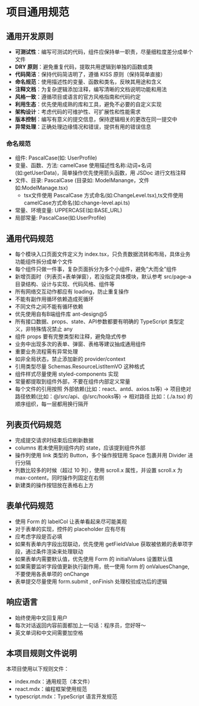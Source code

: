 # 项目通用规范

## 通用开发原则
- **可测试性**：编写可测试的代码，组件应保持单一职责，尽量细粒度差分成单个文件
- **DRY 原则**：避免重复代码，提取共用逻辑到单独的函数或类
- **代码简洁**：保持代码简洁明了，遵循 KISS 原则（保持简单直接）
- **命名规范**：使用描述性的变量、函数和类名，反映其用途和含义
- **注释文档**：为复杂逻辑添加注释，编写清晰的文档说明功能和用法
- **风格一致**：遵循项目或语言的官方风格指南和代码约定
- **利用生态**：优先使用成熟的库和工具，避免不必要的自定义实现
- **架构设计**：考虑代码的可维护性、可扩展性和性能需求
- **版本控制**：编写有意义的提交信息，保持逻辑相关的更改在同一提交中
- **异常处理**：正确处理边缘情况和错误，提供有用的错误信息

### 命名规范
- 组件: PascalCase(如: UserProfile)
- 变量、函数、方法: camelCase 使用描述性名称:动词+名词(如:getUserData)，简单操作优先使用箭头函数，用 JSDoc 进行文档注释
- 文件、目录: PascalCase (目录如: ModelManange，文件如:ModelManage.tsx)
  - tsx文件使用 PascalCase 方式命名(如:ChangeLevel.tsx),ts文件使用camelCase方式命名(如:change-level.api.ts)
- 常量、环境变量: UPPERCASE(如:BASE_URL)
- 局部常量: PascalCase(如:UserProfile)

## 通用代码规范
- 每个模块入口页面文件定义为 index.tsx，只负责数据流转和布局，具体业务功能组件拆分成单个文件
- 每个组件只做一件事，复杂页面拆分为多个小组件，避免“大而全”组件
- 新增页面时（列表页+表单弹窗），若没指定具体模块，默认参考 src/page-a 目录结构、设计与实现、代码风格、组件等
- 所有网络交互动作都应有 loading，防止重复操作
- 不能有副作用循环依赖造成死循环
- 不同文件之间不能有循环依赖
- 优先使用自有B端组件库 ant-design@5
- 所有接口数据、props、state、API参数都要有明确的 TypeScript 类型定义，非特殊情况禁止 any
- 组件 props 要有完整类型和注释，避免隐式传参
- 业务中出现多次的表单、弹窗、表格等建议抽成通用组件
- 重要业务流程需有异常处理
- 如非全局状态，禁止添加新的 provider/context
- 引用类型尽量 Schemas.ResourceListItemVO 这种格式
- 组件样式尽量使用 styled-components 实现
- 常量都提取到组件外部，不要在组件内部定义常量
- 每个文件的引用按照 外部依赖(比如：react、antd、axios.ts等) -> 项目绝对路径依赖(比如：@/src/api、@/src/hooks等) -> 相对路径 比如：(./a.tsx) 的顺序组织，每一层都用换行隔开

## 列表页代码规范
- 完成提交请求时结束后应刷新数据
- columns 若未使用到组件内的 state，应该提到组件外部
- 操作列使用 link 类型的 Button，多个操作按钮用 Space 包裹并用 Divider 进行分隔
- 列数比较多的时候（超过 10 列），使用 scroll.x 属性，并设置 scroll.x 为 max-content，同时操作列固定在右侧
- 新建类的操作按钮放在表格右上方

## 表单代码规范
- 使用 Form 的 labelCol 让表单看起来尽可能美观
- 对于表单的实现，控件的 placeholder 应有尽有
- 应考虑字段是否必填
- 如果有表单内字段出现联动，优先使用 getFieldValue 获取被依赖的表单项字段，通过条件渲染来处理联动
- 如果表单内需要默认值，优先使用 Form 的 initialValues 设置默认值
- 如果需要监听字段值更新执行副作用，统一使用 form 的 onValuesChange, 不要使用各表单项的 onChange
- 表单提交尽量使用 form.submit , onFinish 处理校验成功后的逻辑

## 响应语言
- 始终使用中文回复用户
- 每次对话返回内容前面都加上一句话：程序员，您好呀～
- 英文单词和中文间需要加空格

## 本项目规则文件说明
本项目使用以下规则文件：
- index.mdx：通用规范（本文件）
- react.mdx：编程框架使用规范
- typescript.mdx：TypeScript 语言开发规范



